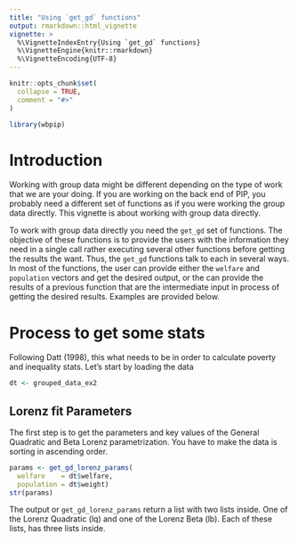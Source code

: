 ```yaml
---
title: "Using `get_gd` functions"
output: rmarkdown::html_vignette
vignette: >
  %\VignetteIndexEntry{Using `get_gd` functions}
  %\VignetteEngine{knitr::rmarkdown}
  %\VignetteEncoding{UTF-8}
---
```


```r
knitr::opts_chunk$set(
  collapse = TRUE,
  comment = "#>"
)
```

```r
library(wbpip)
```

# Introduction

Working with group data might be different depending on the type of work that we are your doing. If you are working on the back end of PIP, you probably need a different set of functions as if you were working the group data directly. This vignette is about working with group data directly.

To work with group data directly you need the `get_gd` set of functions. The objective of these functions is to provide the users with the information they need in a single call rather executing several other functions before getting the results the want. Thus, the `get_gd` functions talk to each in several ways. In most of the functions, the user can provide either the `welfare` and `population` vectors and get the desired output, or the can provide the results of a previous function that are the intermediate input in process of getting the desired results. Examples are provided below.

# Process to get some stats

Following Datt (1998), this what needs to be in order to calculate poverty and inequality stats. Let's start by loading the data

```r
dt <- grouped_data_ex2
```

## Lorenz fit Parameters 

The first step is to get the parameters and key values of the General Quadratic and Beta Lorenz parametrization. You have to make the data is sorting in ascending order.

```r
params <- get_gd_lorenz_params(
  welfare    = dt$welfare,
  population = dt$weight)
str(params)
```

The output or `get_gd_lorenz_params` return a list with two lists inside. One of the Lorenz Quadratic (lq) and one of the Lorenz Beta (lb). Each of these lists, has three lists inside.
